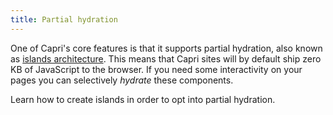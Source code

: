 ```yaml
---
title: Partial hydration
---
```


One of Capri's core features is that it supports partial hydration, also known
as [islands architecture](https://jasonformat.com/islands-architecture/). This
means that Capri sites will by default ship zero KB of JavaScript to the
browser. If you need some interactivity on your pages you can selectively
_hydrate_ these components.

<TwoCols>
  <Card
    link="/docs/partial-hydration/creating-islands"
    title="Creating islands"
  >
    Learn how to create islands in order to opt into partial hydration.
  </Card>
</TwoCols>
